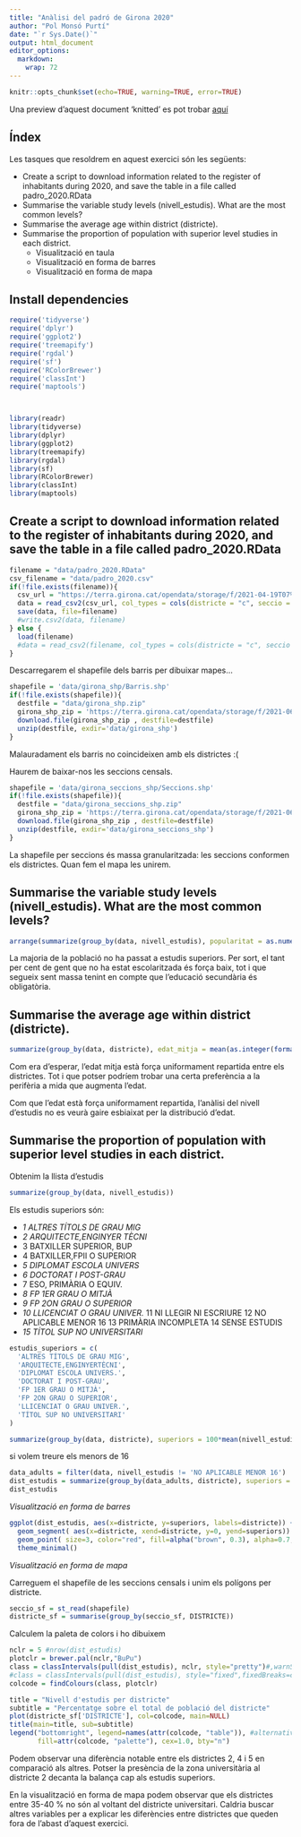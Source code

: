 ```yaml
---
title: "Anàlisi del padró de Girona 2020"
author: "Pol Monsó Purtí"
date: "`r Sys.Date()`"
output: html_document
editor_options: 
  markdown: 
    wrap: 72
---
```


```r
knitr::opts_chunk$set(echo=TRUE, warning=TRUE, error=TRUE)
```

Una preview d'aquest document 'knitted' es pot trobar
[aquí](https://htmlpreview.github.io/?https://raw.githubusercontent.com/polmonso/bigdata/master/summary_padro_girona.html)

## Índex

Les tasques que resoldrem en aquest exercici són les següents:

-   Create a script to download information related to the register of
    inhabitants during 2020, and save the table in a file called
    padro_2020.RData
-   Summarise the variable study levels (nivell_estudis). What are the
    most common levels?
-   Summarise the average age within district (districte).
-   Summarise the proportion of population with superior level studies
    in each district.
    -   Visualització en taula
    -   Visualització en forma de barres
    -   Visualització en forma de mapa

## Install dependencies

```r
require('tidyverse')
require('dplyr')
require('ggplot2')
require('treemapify')
require('rgdal')
require('sf')
require('RColorBrewer')
require('classInt')
require('maptools') 



library(readr)
library(tidyverse)
library(dplyr)
library(ggplot2)
library(treemapify)
library(rgdal)
library(sf)
library(RColorBrewer)
library(classInt)
library(maptools)
```

## Create a script to download information related to the register of inhabitants during 2020, and save the table in a file called padro_2020.RData

```r
filename = "data/padro_2020.RData"
csv_filename = "data/padro_2020.csv"
if(!file.exists(filename)){
  csv_url = "https://terra.girona.cat/opendata/storage/f/2021-04-19T07%3A52%3A25.797Z/padro-2021.csv"
  data = read_csv2(csv_url, col_types = cols(districte = "c", seccio = "c"))
  save(data, file=filename)
  #write.csv2(data, filename)
} else {
  load(filename)
  #data = read_csv2(filename, col_types = cols(districte = "c", seccio = "c"))
}
```

Descarregarem el shapefile dels barris per dibuixar mapes...

```r
shapefile = 'data/girona_shp/Barris.shp'
if(!file.exists(shapefile)){
  destfile = "data/girona_shp.zip"
  girona_shp_zip = 'https://terra.girona.cat/opendata/storage/f/2021-06-28T10%3A49%3A46.540Z/seccions.zip'
  download.file(girona_shp_zip , destfile=destfile)
  unzip(destfile, exdir='data/girona_shp')
}
```

Malauradament els barris no coincideixen amb els districtes :(

Haurem de baixar-nos les seccions censals.

```r
shapefile = 'data/girona_seccions_shp/Seccions.shp'
if(!file.exists(shapefile)){
  destfile = "data/girona_seccions_shp.zip"
  girona_shp_zip = 'https://terra.girona.cat/opendata/storage/f/2021-06-28T10%3A49%3A46.540Z/seccions.zip'
  download.file(girona_shp_zip , destfile=destfile)
  unzip(destfile, exdir='data/girona_seccions_shp')
}
```

La shapefile per seccions és massa granularitzada: les seccions
conformen els districtes. Quan fem el mapa les unirem.

## Summarise the variable study levels (nivell_estudis). What are the most common levels?

```r
arrange(summarize(group_by(data, nivell_estudis), popularitat = as.numeric(100*n()/count(data))), desc(popularitat))
```

La majoria de la població no ha passat a estudis superiors. Per sort, el
tant per cent de gent que no ha estat escolaritzada és força baix, tot i
que segueix sent massa tenint en compte que l'educació secundària és
obligatòria.

## Summarise the average age within district (districte).

```r
summarize(group_by(data, districte), edat_mitja = mean(as.integer(format(Sys.Date(), "%Y")) - data_naixement))
```

Com era d'esperar, l'edat mitja està força uniformament repartida entre
els districtes. Tot i que potser podríem trobar una certa preferència a
la perifèria a mida que augmenta l'edat.

Com que l'edat està força uniformament repartida, l'anàlisi del nivell
d'estudis no es veurà gaire esbiaixat per la distribució d'edat.

## Summarise the proportion of population with superior level studies in each district.

Obtenim la llista d'estudis

```r
summarize(group_by(data, nivell_estudis))
```

Els estudis superiors són:

-   *1 ALTRES TÍTOLS DE GRAU MIG*
-   *2 ARQUITECTE,ENGINYER TÈCNI*
-   3 BATXILLER SUPERIOR, BUP
-   4 BATXILLER,FPII O SUPERIOR
-   *5 DIPLOMAT ESCOLA UNIVERS*
-   *6 DOCTORAT I POST-GRAU*
-   7 ESO, PRIMÀRIA O EQUIV.
-   *8 FP 1ER GRAU O MITJÀ*
-   *9 FP 2ON GRAU O SUPERIOR*
-   *10 LLICENCIAT O GRAU UNIVER.* 11 NI LLEGIR NI ESCRIURE 12 NO
    APLICABLE MENOR 16 13 PRIMÀRIA INCOMPLETA 14 SENSE ESTUDIS
-   *15 TÍTOL SUP NO UNIVERSITARI*

```r
estudis_superiors = c(
  'ALTRES TÍTOLS DE GRAU MIG',
  'ARQUITECTE,ENGINYERTÈCNI',
  'DIPLOMAT ESCOLA UNIVERS.',
  'DOCTORAT I POST-GRAU',
  'FP 1ER GRAU O MITJÀ',
  'FP 2ON GRAU O SUPERIOR',
  'LLICENCIAT O GRAU UNIVER.',
  'TÍTOL SUP NO UNIVERSITARI'
)

summarize(group_by(data, districte), superiors = 100*mean(nivell_estudis %in% estudis_superiors, rm.NA = TRUE))
```

si volem treure els menors de 16

```r
data_adults = filter(data, nivell_estudis != 'NO APLICABLE MENOR 16')
dist_estudis = summarize(group_by(data_adults, districte), superiors = round(100*mean(nivell_estudis %in% estudis_superiors, rm.NA = TRUE), digits = 2))
dist_estudis
```

*Visualització en forma de barres*

```r
ggplot(dist_estudis, aes(x=districte, y=superiors, labels=districte)) +
  geom_segment( aes(x=districte, xend=districte, y=0, yend=superiors)) +
  geom_point( size=3, color="red", fill=alpha("brown", 0.3), alpha=0.7, shape=21, stroke=2) +
  theme_minimal()
```

*Visualització en forma de mapa*

Carreguem el shapefile de les seccions censals i unim els polígons per
districte.

```r
seccio_sf = st_read(shapefile)
districte_sf = summarise(group_by(seccio_sf, DISTRICTE))
```

Calculem la paleta de colors i ho dibuixem

```r
nclr = 5 #nrow(dist_estudis)
plotclr = brewer.pal(nclr,"BuPu")
class = classIntervals(pull(dist_estudis), nclr, style="pretty")#,warnSmallN=FALSE)
#class = classIntervals(pull(dist_estudis), style="fixed",fixedBreaks=c(20,25,30,40,45,50))
colcode = findColours(class, plotclr)

title = "Nivell d'estudis per districte"
subtitle = "Percentatge sobre el total de població del districte"
plot(districte_sf['DISTRICTE'], col=colcode, main=NULL)
title(main=title, sub=subtitle)
legend("bottomright", legend=names(attr(colcode, "table")), #alternative paste0(as.character(sort(pull(dist_estudis))), " ", names(attr(colcode, "table"))),
       fill=attr(colcode, "palette"), cex=1.0, bty="n")
```

Podem observar una diferència notable entre els districtes 2, 4 i 5 en
comparació als altres. Potser la presència de la zona universitària al
districte 2 decanta la balança cap als estudis superiors.

En la visualització en forma de mapa podem observar que els districtes
entre 35-40 % no són al voltant del districte universitari. Caldria
buscar altres variables per a explicar les diferències entre districtes
que queden fora de l'abast d'aquest exercici.

